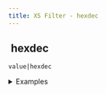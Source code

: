 ```yaml
---
title: XS Filter - hexdec
---
```


## <img src="../assets/docuBadge (11).png" alt="" data-size="line"> hexdec <a href="#xs-hexdec" id="xs-hexdec"></a>

`value|hexdec`

<details>

<summary>Examples</summary>

```javascript
"ff"|hexdec    // Returns 255
"10"|hexdec    // Returns 16
```

</details>
